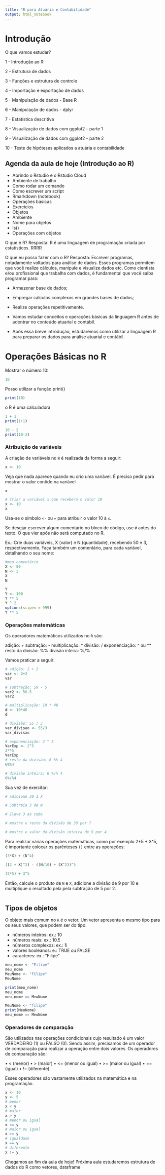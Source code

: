```yaml
---
title: "R para Atuária e Contabilidade"
output: html_notebook
---
```


# Introdução

O que vamos estudar?

1 - Introdução ao R

2 - Estrutura de dados

3 - Funções e estrutura de controle

4 - Importação e exportação de dados

5 - Manipulação de dados - Base R

6 - Manipulação de dados - dplyr

7 - Estatística descritiva

8 - Visualização de dados com ggplot2 - parte 1

9 - Visualização de dados com ggplot2 - parte 2

10 - Teste de hipóteses aplicados a atuária e contabilidade 


## Agenda da aula de hoje (Introdução ao R)

- Abrindo o Rstudio e o Rstudio Cloud
- Ambiente de trabalho
- Como rodar um comando
- Como escrever um script
- Rmarkdown (notebook)
- Operações básicas
- Exercícios
- Objetos
- Ambiente
- Nome para objetos
- ls()
- Operações com objetos


O que é R? 
Resposta: R é uma linguagem de programação criada por estatísticos. RRRR

O que eu posso fazer com o R?
Resposta: Escrever programas, notadamente voltados para análise de dados. 
Esses programas permitem que você realize cálculos, manipule e visualize dados etc. 
Como cientista e/ou profissional que trabalha com dados, é fundamental que você saiba programar para:

- Armazenar base de dados;
- Empregar cálculos complexos em grandes bases de dados;
- Realize operações repetitivamente.

 - Vamos estudar conceitos e operações básicas da linguagem R antes de adentrar no conteúdo atuarial e contábil. 
 - Após essa breve introdução, estudaremos como utilizar a linguagem R para preparar os dados para análise atuarial e contábil. 

# Operações Básicas no R

Mostrar o número 10:
```r
10
```

Posso utilizar a função print()
```r
print(10)
```

o R é uma calculadora
```r
1 + 1
print(1+1)
```

```r
10 - 2
print(10-2)
```


### Atribuição de variáveis

A criação de variáveis no `R` é realizada da forma a seguir:

```r
x <- 10 
```
Veja que nada aparece quando eu crio uma variável. É preciso pedir para mostrar o valor contido na variável

```r
x
```

```r
# Criar a variável x que receberá o valor 10
x <- 10
x
```

Usa-se o símbolo `<-` ou `=` para atribuir o valor 10 à `x`.

Se desejar escrever algum comentário no bloco de código, use `#` antes do texto. O que vier após não será computado no R.

Ex.: Crie duas variáveis, X (valor) e N (quantidade), recebendo 50 e 3, respectivamente. Faça também um comentário, para cada variável, detalhando o seu nome:


```r
#meu comentário
X <- 50 
N <- 3
X
N
```

```r
Y
Y <- 100
Y ** 5
Y ^ 2
options(scipen = 999)
Y ** 5
```

### Operações matemáticas

Os operadores matemáticos utilizados no `R` são:

adição: +
subtração: -
multiplicação: *
divisão: /
exponenciação: ^ ou **
resto da divisão: %% 
divisão inteira: %/%

Vamos praticar a seguir:

```r
# adição: 2 + 2
var <- 2+2
var

# subtração: 50 - 5
var2 <- 50-5
var2

# multiplicação: 10 * 40
d <- 10*40
d

# divisão: 55 / 3
var_divisao <- 55/3
var_divisao

# exponenciação: 2 ^ 5
VarExp <- 2^5
2**5
VarExp
# resto da divisão: 6 %% 4
6%%4

# divisão inteira: 6 %/% 4
6%/%4
```

Sua vez de exercitar:

```r
# adicione 30 à X

```

```r
# Subtraia 3 de N

```

```r
# Eleve 3 ao cubo

```

```r
# mostre o resto da divisão de 30 por 7

```

```r
# mostre o valor da divisão inteira de 9 por 4

```

Para realizar várias operações matemáticas, como por exemplo 2*5 + 3^5, é importante colocar os parênteses `()` entre as operações:

```r
(3*X) + (N^4)

((2 + X)^2) - ((N/10) + (X^2))^5
```


```r
(2*5) + 3^5
```

Então, calcule o produto de `N` e `X`, adicione a divisão de 9 por 10 e multiplique o resultado pela pela subtração de 5 por 2. 

```r

```

## Tipos de objetos

O objeto mais comum no `R` é o vetor. Um vetor apresenta o mesmo tipo para os seus valores, que podem ser do tipo:

* números inteiros: ex.: 10
* números reais: ex.: 10.5
* números complexos: ex.: 1i
* valores booleanos: e.: TRUE ou FALSE
* caracteres: ex.: "Filipe"

```r
meu_nome <- "Filipe"
meu_nome
MeuNome <- "Filipe"
MeuNome

print(meu_nome)
meu_nome
meu_nome == MeuNome 

MeuNome <- "filipe"
print(MeuNome)
meu_nome == MeuNome
```

### Operadores de comparação

São utilizados nas operações condicionais cujo resultado é um valor VERDADEIRO (1) ou FALSO (0). Sendo assim, precisamos de um operador de comparação para realizar a operação entre dois valores. Os operadores de comparação são:

•	< (menor)
•	> (maior)
•	<= (menor ou igual)
•	>= (maior ou igual)
•	== (igual)
•	!=  (diferente)

Esses operadores são vastamente utilizados na matemática e na programação. 

```r
x <- 10
y <- 5
# menor
x < y
# maior
x > y
# menor ou igual
x <= y
# maior ou igual
x >= y
# igualdade
x == y
# diferente
x != y
```

Chegamos ao fim da aula de hoje!
Próxima aula estudaremos estrutura de dados do R como vetores, dataframe

